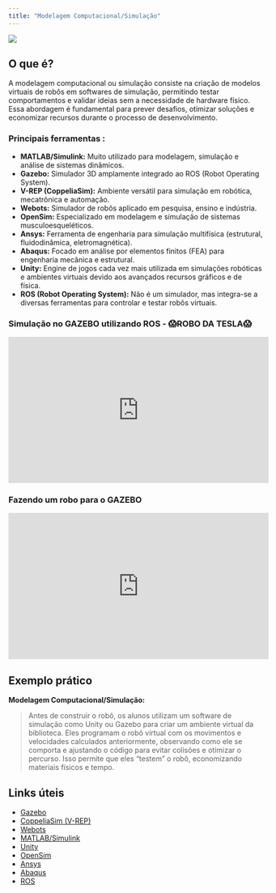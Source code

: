 ```yaml
---
title: "Modelagem Computacional/Simulação"
---
```


::: {layout="[20,70]"}
<!-- Espaço reservado para imagem -->
![](../images/robotics_image.gif)
:::
## O que é?

A modelagem computacional ou simulação consiste na criação de modelos virtuais de robôs em softwares de simulação, permitindo testar comportamentos e validar ideias sem a necessidade de hardware físico. Essa abordagem é fundamental para prever desafios, otimizar soluções e economizar recursos durante o processo de desenvolvimento.

### Principais ferramentas :

- **MATLAB/Simulink:** Muito utilizado para modelagem, simulação e análise de sistemas dinâmicos.
- **Gazebo:** Simulador 3D amplamente integrado ao ROS (Robot Operating System).
- **V-REP (CoppeliaSim):** Ambiente versátil para simulação em robótica, mecatrônica e automação.
- **Webots:** Simulador de robôs aplicado em pesquisa, ensino e indústria.
- **OpenSim:** Especializado em modelagem e simulação de sistemas musculoesqueléticos.
- **Ansys:** Ferramenta de engenharia para simulação multifísica (estrutural, fluidodinâmica, eletromagnética).
- **Abaqus:** Focado em análise por elementos finitos (FEA) para engenharia mecânica e estrutural.
- **Unity:** Engine de jogos cada vez mais utilizada em simulações robóticas e ambientes virtuais devido aos avançados recursos gráficos e de física.
- **ROS (Robot Operating System):** Não é um simulador, mas integra-se a diversas ferramentas para controlar e testar robôs virtuais.

### Simulação no GAZEBO utilizando ROS - 😱ROBO DA TESLA😱

<iframe width="514" height="289" src="https://www.youtube.com/watch?v=e4l5W7ajl5w" title="Estruturas de Seleção" frameborder="0" allow="accelerometer; clipboard-write; encrypted-media; gyroscope; picture-in-picture" allowfullscreen></iframe>

### Fazendo um robo para o GAZEBO

<iframe width="514" height="289" src="https://www.youtube.com/watch?v=_qQAfTmB5wc" title="Estruturas de Seleção" frameborder="0" allow="accelerometer; clipboard-write; encrypted-media; gyroscope; picture-in-picture" allowfullscreen></iframe>



## Exemplo prático


**Modelagem Computacional/Simulação:**  

>Antes de construir o robô, os alunos utilizam um software de simulação como Unity ou Gazebo para criar um ambiente virtual da biblioteca. Eles programam o robô virtual com os movimentos e velocidades calculados anteriormente, observando como ele se comporta e ajustando o código para evitar colisões e otimizar o percurso. Isso permite que eles "testem" o robô, economizando materiais físicos e tempo.

## Links úteis

- [Gazebo](https://gazebosim.org/)
- [CoppeliaSim (V-REP)](https://www.coppeliarobotics.com/)
- [Webots](https://cyberbotics.com/)
- [MATLAB/Simulink](https://www.mathworks.com/products/simulink.html)
- [Unity](https://unity.com/)
- [OpenSim](https://opensim.stanford.edu/)
- [Ansys](https://www.ansys.com/)
- [Abaqus](https://www.3ds.com/products-services/simulia/products/abaqus/)
- [ROS](https://www.ros.org/)

